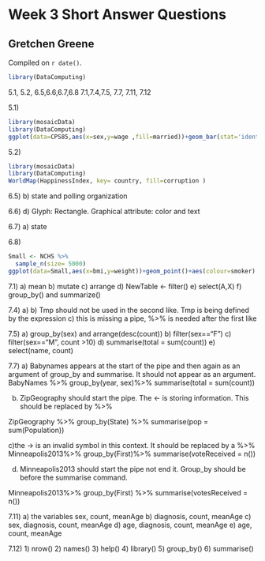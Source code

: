 # Week 3 Short Answer Questions

## Gretchen Greene

<!-- leave this material as is -->
Compiled on `r date()`.

```r
library(DataComputing)
```
<!-- put your content after this line -->
5.1, 5.2, 
6.5,6.6,6.7,6.8
7.1,7.4,7.5, 7.7, 7.11, 7.12

5.1)
```r
library(mosaicData)
library(DataComputing)
ggplot(data=CPS85,aes(x=sex,y=wage ,fill=married))+geom_bar(stat='identity',position='dodge', width=.9)+ facet_wrap(~race,ncol=3) 
```

5.2)
```r
library(mosaicData)
library(DataComputing)
WorldMap(HappinessIndex, key= country, fill=corruption )
```

6.5)
b) state and polling organization

6.6)
d) Glyph: Rectangle. Graphical attribute: color and text

6.7) a) state

6.8) 
```r
Small <- NCHS %>% 
  sample_n(size= 5000)
ggplot(data=Small,aes(x=bmi,y=weight))+geom_point()+aes(colour=smoker) 
```

7.1)
a) mean
b) mutate
c) arrange
d) NewTable <- filter()
e) select(A,X)
f) group_by() and summarize()

7.4)
a)
b) Tmp should not be used in the second like. Tmp is being defined by the expression
c) this is missing a pipe, %>% is needed after the first like

7.5)
a) group_by(sex) and arrange(desc(count))
b) filter(sex=="F")
c) filter(sex=="M", count >10)
d) summarise(total = sum(count))
e) select(name, count)

7.7) 
a) Babynames appears at the start of the pipe and then again as an argument of group_by and summarise. It should not appear as an argument.
BabyNames %>%
  group_by(year, sex)%>%
  summarise(total = sum(count))

b) ZipGeography should start the pipe. The <- is storing information. This should be replaced by %>%

ZipGeography %>%
  group_by(State) %>%
  summarise(pop = sum(Population))

c)the -> is an invalid symbol in this context. It should be replaced by a %>%
Minneapolis2013%>%
  group_by(First)%>%
  summarise(voteReceived = n())

d) Minneapolis2013 should start the pipe not end it. Group_by should be before the summarise command.

Minneapolis2013%>%
  group_by(First) %>%
  summarise(votesReceived = n())
  
7.11)
a) the variables sex, count, meanAge
b) diagnosis, count, meanAge
c) sex, diagnosis, count, meanAge
d) age, diagnosis, count, meanAge
e) age, count, meanAge

7.12)
1) nrow()
2) names()
3) help()
4) library()
5) group_by()
6) summarise()


  